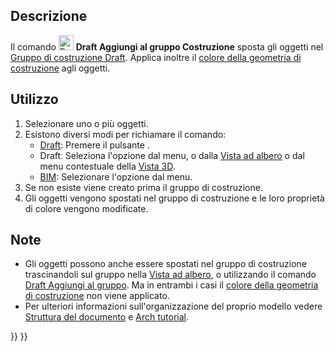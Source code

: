 <languages/>

{{Docnav/it
|[[Draft_SelectGroup/it|Seleziona gruppo]]
|[[Draft_ToggleDisplayMode/it|Commuta modalità visualizzazione]]
|[[Draft_Workbench/it|Draft]]
|IconL=Draft_SelectGroup.svg
|IconR=Draft_ToggleDisplayMode.svg
|IconC=Workbench_Draft.svg
}}

{{GuiCommand/it
|Name=Draft AddConstruction
|Name/it=Aggiungi al gruppo costruzione
|MenuLocation=Utilità → Aggiungi al gruppo costruzione
|Workbenches=[[Draft_Workbench/it|Draft]], [[BIM_Workbench/it|BIM]]
|Version=0.17
|SeeAlso=[[Draft_ToggleConstructionMode/it|Commuta Modalità costruzione]], [[Draft AddToGroup/it|Sposta nel gruppo]]
}}

<span id="Description"></span>
==Descrizione==

Il comando [[Image:Draft_AddConstruction.svg|24px]] '''Draft Aggiungi al gruppo Costruzione''' sposta gli oggetti nel [[Draft_ToggleConstructionMode/it|Gruppo di costruzione Draft]]. Applica inoltre il [[Draft_ToggleConstructionMode/it#Preferenze|colore della geometria di costruzione]] agli oggetti.

<span id="Usage"></span>
==Utilizzo==

# Selezionare uno o più oggetti.
# Esistono diversi modi per richiamare il comando:
#* [[Draft_Workbench/it|Draft]]: Premere il pulsante {{Button|[[Image:Draft_AddConstruction.svg|16px]] [[Draft_AddConstruction/it|Aggiungi al gruppo costruzione]]}}.
#* Draftː Seleziona l'opzione {{MenuCommand|Utilità → [[Image:Draft_AddConstruction.svg|16px]] Aggiungi al gruppo costruzione}} dal menu, o dalla [[Tree_view/it|Vista ad albero]] o dal menu contestuale della [[3D_view/it|Vista 3D]].
#* [[BIM_Workbench/it|BIM]]: Selezionare l'opzione {{MenuCommand|Utilità → [[Image:Draft_AddConstruction.svg|16px]] Aggiungi al gruppo costruzione}} dal menu.
# Se non esiste viene creato prima il gruppo di costruzione.
# Gli oggetti vengono spostati nel gruppo di costruzione e le loro proprietà di colore vengono modificate.

<span id="Notes"></span>
==Note==

* Gli oggetti possono anche essere spostati nel gruppo di costruzione trascinandoli sul gruppo nella [[Tree_view/it|Vista ad albero]], o utilizzando il comando [[Draft_AddToGroup/it|Draft Aggiungi al gruppo]]. Ma in entrambi i casi il [[Draft_ToggleConstructionMode/it#Preferenze|colore della geometria di costruzione]] non viene applicato.
* Per ulteriori informazioni sull'organizzazione del proprio modello vedere [[Document_structure/it|Struttura del documento]] e [[Arch_tutorial/it#Organizza̠il̠modello|Arch tutorial]].


{{Docnav/it
|[[Draft_SelectGroup/it|Seleziona gruppo]]
|[[Draft_ToggleDisplayMode/it|Commuta modalità visualizzazione]]
|[[Draft_Workbench/it|Draft]]
|IconL=Draft_SelectGroup.svg
|IconR=Draft_ToggleDisplayMode.svg
|IconC=Workbench_Draft.svg
}}

{{Draft Tools navi{{#translation:}}}}
{{Userdocnavi{{#translation:}}}}